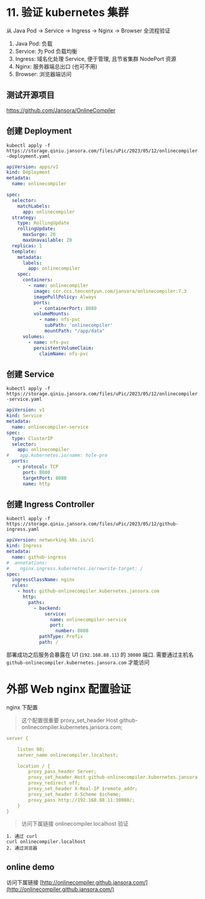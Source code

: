 # 11. 验证 kubernetes 集群
从 Java Pod -> Service -> Ingress -> Nginx -> Browser 全流程验证
1. Java Pod: 负载
2. Service: 为 Pod 负载均衡
3. Ingress: 域名化处理 Service, 便于管理, 且节省集群 NodePort 资源
4. Nginx: 服务器端总出口 (也可不用)
5. Browser: 浏览器端访问

## 测试开源项目

https://github.com/Jansora/OnlineCompiler

##  创建 Deployment

`kubectl apply -f https://storage.qiniu.jansora.com/files/uPic/2023/05/12/onlinecompiler-deployment.yaml`
```yaml filename="onlinecompiler-deployment.yaml"
apiVersion: apps/v1
kind: Deployment
metadata:
  name: onlinecompiler

spec:
  selector:
    matchLabels:
      app: onlinecompiler
  strategy:
    type: RollingUpdate
    rollingUpdate:
      maxSurge: 20
      maxUnavailable: 20
  replicas: 1
  template:
    metadata:
      labels:
        app: onlinecompiler
    spec:
      containers:
        - name: onlinecompiler
          image: ccr.ccs.tencentyun.com/jansora/onlinecompiler:7.3
          imagePullPolicy: Always
          ports:
            - containerPort: 8080
          volumeMounts:
            - name: nfs-pvc
              subPath: 'onlinecompiler'
              mountPath: "/app/data"
      volumes:
        - name: nfs-pvc
          persistentVolumeClaim:
            claimName: nfs-pvc

```
## 创建 Service

`kubectl apply -f https://storage.qiniu.jansora.com/files/uPic/2023/05/12/onlinecompiler-service.yaml`

```yaml filename="onlinecompiler-service.yaml"
apiVersion: v1
kind: Service
metadata:
  name: onlinecompiler-service
spec:
  type: ClusterIP
  selector:
    app: onlinecompiler
#    app.kubernetes.io/name: hole-pre
  ports:
    - protocol: TCP
      port: 8080
      targetPort: 8080
      name: http
```
## 创建 Ingress Controller

`kubectl apply -f https://storage.qiniu.jansora.com/files/uPic/2023/05/12/github-ingress.yaml`

```yaml filename="onlinecompiler-service.yaml"
apiVersion: networking.k8s.io/v1
kind: Ingress
metadata:
  name: github-ingress
#  annotations:
#    nginx.ingress.kubernetes.io/rewrite-target: /
spec:
  ingressClassName: nginx
  rules:
    - host: github-onlinecompiler.kubernetes.jansora.com
      http:
        paths:
          - backend:
              service:
                name: onlinecompiler-service
                port:
                  number: 8080
            pathType: Prefix
            path: /
```

部署成功之后服务会暴露在 U1 (`192.168.88.11`) 的 `30080` 端口. 需要通过主机名 `github-onlinecompiler.kubernetes.jansora.com` 才能访问

# 外部 Web nginx 配置验证

nginx 下配置

>  这个配置很重要
>  proxy_set_header Host github-onlinecompiler.kubernetes.jansora.com;


```yaml
server {

    listen 80;
    server_name onlinecompiler.localhost;

    location / {
        proxy_pass_header Server;
        proxy_set_header Host github-onlinecompiler.kubernetes.jansora.com;
        proxy_redirect off;
        proxy_set_header X-Real-IP $remote_addr;
        proxy_set_header X-Scheme $scheme;
        proxy_pass http://192.168.88.11:30080/;
    }
}
```

> 访问下属链接 onlinecompiler.localhost 验证
```
1. 通过 curl
curl onlinecompiler.localhost
2. 通过浏览器

```
## online demo

访问下属链接 [http://onlinecompiler.github.jansora.com/](http://onlinecompiler.github.jansora.com/)



